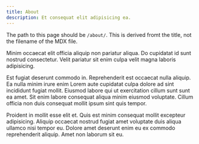```yaml
---
title: About
description: Et consequat elit adipisicing ea.
---
```


The path to this page should be `/about/`. This is derived fromt the title, not
the filename of the MDX file.

Minim occaecat elit officia aliquip non pariatur aliqua. Do cupidatat id sunt
nostrud consectetur. Velit pariatur sit enim culpa velit magna laboris
adipisicing.

Est fugiat deserunt commodo in. Reprehenderit est occaecat nulla aliquip. Ea
nulla minim irure enim Lorem aute cupidatat culpa dolore ad sint incididunt
fugiat mollit. Eiusmod labore qui ut exercitation cillum sunt sunt ea amet. Sit
enim labore consequat aliqua minim eiusmod voluptate. Cillum officia non duis
consequat mollit ipsum sint quis tempor.

Proident in mollit esse elit et. Quis est minim consequat mollit excepteur
adipisicing. Aliquip occaecat nostrud fugiat amet voluptate duis aliqua ullamco
nisi tempor eu. Dolore amet deserunt enim eu ex commodo reprehenderit aliquip.
Amet non laborum sit eu.

